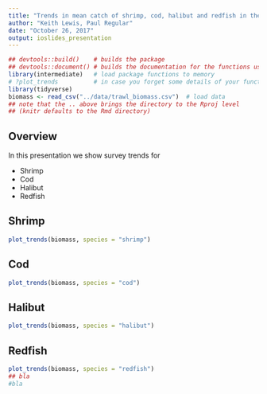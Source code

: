 ```yaml
---
title: "Trends in mean catch of shrimp, cod, halibut and redfish in the trawl survey"
author: "Keith Lewis, Paul Regular"
date: "October 26, 2017"
output: ioslides_presentation
---
```


```r

## devtools::build()    # builds the package
## devtools::document() # builds the documentation for the functions using roxygen comments
library(intermediate)   # load package functions to memory
# ?plot_trends          # in case you forget some details of your functions
library(tidyverse)
biomass <- read_csv("../data/trawl_biomass.csv")  # load data
## note that the .. above brings the directory to the Rproj level
## (knitr defaults to the Rmd directory)

```

## Overview

In this presentation we show survey trends for 

- Shrimp
- Cod
- Halibut
- Redfish

## Shrimp

```r
plot_trends(biomass, species = "shrimp")
```

## Cod

```r
plot_trends(biomass, species = "cod")
```

## Halibut

```r
plot_trends(biomass, species = "halibut")
```

## Redfish

```r
plot_trends(biomass, species = "redfish")
## bla
#bla
```
